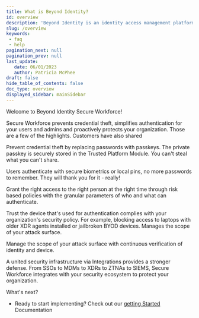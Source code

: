 ```yaml
---
title: What is Beyond Identity?
id: overview
description: 'Beyond Identity is an identity access management platform designed to help developers deploy the strongest authentication primitives on the planet for customers, employees, and contractors.'
slug: /overview 
keywords: 
 - faq
 - help
pagination_next: null
pagination_prev: null
last_update: 
   date: 06/01/2023
   author: Patricia McPhee
draft: false
hide_table_of_contents: false
doc_type: overview
displayed_sidebar: mainSidebar
---
```


Welcome to Beyond Identity Secure Workforce!

Secure Workforce prevents credential theft, simplifies authentication for your users and admins and proactively protects your organization. Those are a few of the highlights. Customers have also shared

Prevent credential theft by replacing passwords with passkeys. The private passkey is securely stored in the Trusted Platform Module. You can't steal what you can't share.

Users authenticate with secure biometrics or local pins, no more passwords to remember. They will thank you for it - really!

Grant the right access to the right person at the right time through risk based policies with the granular parameters of who and what can authenticate.

Trust the device that's used for authentication complies with your organization's security policy. For example, blocking access to laptops with older XDR agents installed or jailbroken BYOD devices. Manages the scope of your attack surface.

Manage the scope of your attack surface with continuous verification of identity and device.

A united security infrastructure via Integrations provides a stronger defense. From SSOs to MDMs to XDRs to ZTNAs to SIEMS, Secure Workforce integrates with your security ecosystem to protect your organization.

What's next?  
 - Ready to start implementing? Check out our [getting Started](/docs/get-started) Documentation
